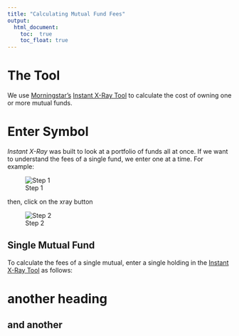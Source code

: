 ```yaml
---
title: "Calculating Mutual Fund Fees"
output:
  html_document:
    toc:  true
    toc_float: true
---
```


# The Tool

We use [Morningstar's](www.morningstar.com) [Instant X-Ray Tool](http://portfolio.morningstar.com/RtPort/Free/InstantXRayDEntry.aspx) to calculate the cost of owning one or more mutual funds.


# Enter Symbol

_Instant X-Ray_ was built to look at a portfolio of funds all at once.  If we want to understand the fees of a single fund, we enter one at a time.  For example:

![Step 1](images/morningstar/xray/costoffunds1.png)

then, click on the xray button

![Step 2](images/morningstar/xray/costoffunds2.png)




## Single Mutual Fund

To calculate the fees of a single mutual, enter a single holding in the [Instant X-Ray Tool](http://portfolio.morningstar.com/RtPort/Free/InstantXRayDEntry.aspx) as follows:

# another heading


## and another
